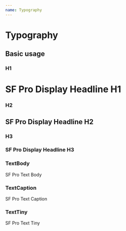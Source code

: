 ```yaml
---
name: Typography
---
```



# Typography

## Basic usage

### H1

<Playground>
  <H1>SF Pro Display Headline H1</H1>
</Playground>

### H2

<Playground>
  <H2>SF Pro Display Headline H2</H2>
</Playground>

### H3

<Playground>
  <H3>SF Pro Display Headline H3</H3>
</Playground>

### TextBody

<Playground>
  <TextBody>SF Pro Text Body</TextBody>
</Playground>

### TextCaption

<Playground>
  <TextCaption>SF Pro Text Caption</TextCaption>
</Playground>

### TextTiny

<Playground>
  <TextTiny>SF Pro Text Tiny</TextTiny>
</Playground>
